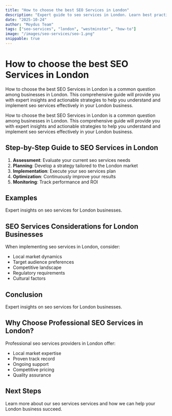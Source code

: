 ```yaml
---
title: "How to choose the best SEO Services in London"
description: "Expert guide to seo services in London. Learn best practices, pricing, and strategies for London businesses."
date: "2025-10-24"
author: "Moydus Team"
tags: ["seo-services", "london", "westminster", "how-to"]
image: "/images/seo-services/seo-1.png"
snippable: true
---
```


# How to choose the best SEO Services in London

How to choose the best SEO Services in London is a common question among businesses in London. This comprehensive guide will provide you with expert insights and actionable strategies to help you understand and implement seo services effectively in your London business.

How to choose the best SEO Services in London is a common question among businesses in London. This comprehensive guide will provide you with expert insights and actionable strategies to help you understand and implement seo services effectively in your London business.

## Step-by-Step Guide to SEO Services in London

1. **Assessment**: Evaluate your current seo services needs
2. **Planning**: Develop a strategy tailored to the London market
3. **Implementation**: Execute your seo services plan
4. **Optimization**: Continuously improve your results
5. **Monitoring**: Track performance and ROI

## Examples

Expert insights on seo services for London businesses.

## SEO Services Considerations for London Businesses

When implementing seo services in London, consider:
- Local market dynamics
- Target audience preferences
- Competitive landscape
- Regulatory requirements
- Cultural factors

## Conclusion

Expert insights on seo services for London businesses.

## Why Choose Professional SEO Services in London?

Professional seo services providers in London offer:
- Local market expertise
- Proven track record
- Ongoing support
- Competitive pricing
- Quality assurance

## Next Steps

Learn more about our seo services services and how we can help your London business succeed.

<GeoCTA 
  city="London"
  service="SEO Services"
  ctaText="Get Started Today"
/>

